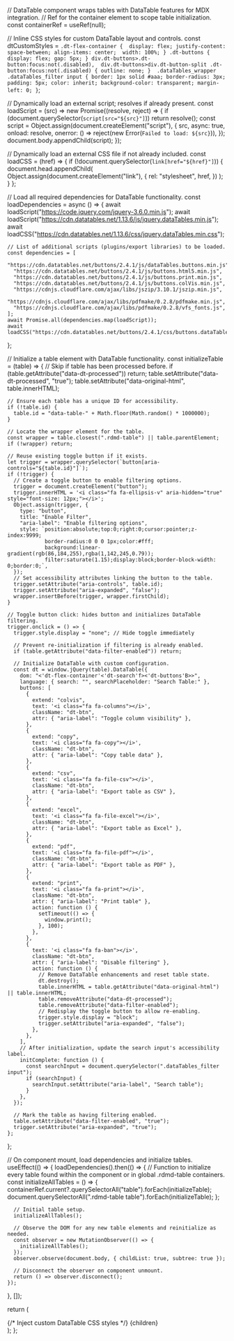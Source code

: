 // DataTable component wraps tables with DataTable features for MDX integration.
  // Ref for the container element to scope table initialization.
  const containerRef = useRef(null);

  // Inline CSS styles for custom DataTable layout and controls.
  const dtCustomStyles = `
    .dt-flex-container { 
      display: flex;
      justify-content: space-between;
      align-items: center; 
      width: 100%;
    }
    .dt-buttons {
      display: flex;
      gap: 5px;
    }
    div.dt-buttons>.dt-button:focus:not(.disabled), 
    div.dt-buttons>div.dt-button-split .dt-button:focus:not(.disabled) {
      outline: none;
    } 
    .dataTables_wrapper .dataTables_filter input {
      border: 1px solid #aaa;
      border-radius: 3px;
      padding: 5px;
      color: inherit;
      background-color: transparent;
      margin-left: 0;
    }
  `;

  // Dynamically load an external script; resolves if already present.
  const loadScript = (src) =>
    new Promise((resolve, reject) => {
      if (document.querySelector(`script[src="${src}"]`)) return resolve();
      const script = Object.assign(document.createElement("script"), {
        src,
        async: true,
        onload: resolve,
        onerror: () => reject(new Error(`Failed to load: ${src}`)),
      });
      document.body.appendChild(script);
    });

  // Dynamically load an external CSS file if not already included.
  const loadCSS = (href) => {
    if (!document.querySelector(`link[href="${href}"]`)) {
      document.head.appendChild(
        Object.assign(document.createElement("link"), {
          rel: "stylesheet",
          href,
        })
      );
    }
  };

  // Load all required dependencies for DataTable functionality.
  const loadDependencies = async () => {
    await loadScript("https://code.jquery.com/jquery-3.6.0.min.js");
    await loadScript("https://cdn.datatables.net/1.13.6/js/jquery.dataTables.min.js");
    await loadCSS("https://cdn.datatables.net/1.13.6/css/jquery.dataTables.min.css");

    // List of additional scripts (plugins/export libraries) to be loaded.
    const dependencies = [
      "https://cdn.datatables.net/buttons/2.4.1/js/dataTables.buttons.min.js",
      "https://cdn.datatables.net/buttons/2.4.1/js/buttons.html5.min.js",
      "https://cdn.datatables.net/buttons/2.4.1/js/buttons.print.min.js",
      "https://cdn.datatables.net/buttons/2.4.1/js/buttons.colVis.min.js",
      "https://cdnjs.cloudflare.com/ajax/libs/jszip/3.10.1/jszip.min.js",
      "https://cdnjs.cloudflare.com/ajax/libs/pdfmake/0.2.8/pdfmake.min.js",
      "https://cdnjs.cloudflare.com/ajax/libs/pdfmake/0.2.8/vfs_fonts.js",
    ];
    await Promise.all(dependencies.map(loadScript));
    await loadCSS("https://cdn.datatables.net/buttons/2.4.1/css/buttons.dataTables.min.css");
  }; 

  // Initialize a table element with DataTable functionality.
  const initializeTable = (table) => {
    // Skip if table has been processed before.
    if (table.getAttribute("data-dt-processed")) return;
    table.setAttribute("data-dt-processed", "true");
    table.setAttribute("data-original-html", table.innerHTML);

    // Ensure each table has a unique ID for accessibility.
    if (!table.id) {
      table.id = "data-table-" + Math.floor(Math.random() * 1000000);
    }

    // Locate the wrapper element for the table.
    const wrapper = table.closest(".rdmd-table") || table.parentElement;
    if (!wrapper) return; 

    // Reuse existing toggle button if it exists.
    let trigger = wrapper.querySelector(`button[aria-controls="${table.id}"]`);
    if (!trigger) {
      // Create a toggle button to enable filtering options.
      trigger = document.createElement("button");
      trigger.innerHTML = '<i class="fa fa-ellipsis-v" aria-hidden="true" style="font-size: 12px;"></i>';
      Object.assign(trigger, {
        type: "button",
        title: "Enable Filter",
        "aria-label": "Enable filtering options",
        style: `position:absolute;top:0;right:0;cursor:pointer;z-index:9999;
                border-radius:0 0 0 1px;color:#fff;
                background:linear-gradient(rgb(86,184,255),rgba(1,142,245,0.79));
                filter:saturate(1.15);display:block;border-block-width: 0;border:0;`,
      });
      // Set accessibility attributes linking the button to the table.
      trigger.setAttribute("aria-controls", table.id);
      trigger.setAttribute("aria-expanded", "false");
      wrapper.insertBefore(trigger, wrapper.firstChild);
    }

    // Toggle button click: hides button and initializes DataTable filtering.
    trigger.onclick = () => {
      trigger.style.display = "none"; // Hide toggle immediately

      // Prevent re-initialization if filtering is already enabled.
      if (table.getAttribute("data-filter-enabled")) return;

      // Initialize DataTable with custom configuration.
      const dt = window.jQuery(table).DataTable({
        dom: "<'dt-flex-container'<'dt-search'f><'dt-buttons'B>>",
        language: { search: "", searchPlaceholder: "Search Table:" },
        buttons: [
          {
            extend: "colvis",
            text: '<i class="fa fa-columns"></i>',
            className: "dt-btn",
            attr: { "aria-label": "Toggle column visibility" },
          },
          {
            extend: "copy",
            text: '<i class="fa fa-copy"></i>',
            className: "dt-btn",
            attr: { "aria-label": "Copy table data" },
          },
          {
            extend: "csv",
            text: '<i class="fa fa-file-csv"></i>',
            className: "dt-btn",
            attr: { "aria-label": "Export table as CSV" },
          },
          {
            extend: "excel",
            text: '<i class="fa fa-file-excel"></i>',
            className: "dt-btn",
            attr: { "aria-label": "Export table as Excel" },
          },
          {
            extend: "pdf",
            text: '<i class="fa fa-file-pdf"></i>',
            className: "dt-btn",
            attr: { "aria-label": "Export table as PDF" },
          },
          {
            extend: "print",
            text: '<i class="fa fa-print"></i>',
            className: "dt-btn",
            attr: { "aria-label": "Print table" },
            action: function () {
              setTimeout(() => {
                window.print();
              }, 100);
            },
          },
          {
            text: '<i class="fa fa-ban"></i>',
            className: "dt-btn",
            attr: { "aria-label": "Disable filtering" },
            action: function () {
              // Remove DataTable enhancements and reset table state.
              dt.destroy();
              table.innerHTML = table.getAttribute("data-original-html") || table.innerHTML;
              table.removeAttribute("data-dt-processed");
              table.removeAttribute("data-filter-enabled");
              // Redisplay the toggle button to allow re-enabling.
              trigger.style.display = "block";
              trigger.setAttribute("aria-expanded", "false");
            },
          },
        ],
        // After initialization, update the search input's accessibility label.
        initComplete: function () {
          const searchInput = document.querySelector(".dataTables_filter input");
          if (searchInput) {
            searchInput.setAttribute("aria-label", "Search table");
          }
        },
      });

      // Mark the table as having filtering enabled.
      table.setAttribute("data-filter-enabled", "true");
      trigger.setAttribute("aria-expanded", "true");
    };
  };

  // On component mount, load dependencies and initialize tables.
  useEffect(() => {
    loadDependencies().then(() => {
      // Function to initialize every table found within the component or in global .rdmd-table containers.
      const initializeAllTables = () => {
        containerRef.current?.querySelectorAll("table").forEach(initializeTable);
        document.querySelectorAll(".rdmd-table table").forEach(initializeTable);
      };

      // Initial table setup.
      initializeAllTables();

      // Observe the DOM for any new table elements and reinitialize as needed.
      const observer = new MutationObserver(() => {
        initializeAllTables();
      });
      observer.observe(document.body, { childList: true, subtree: true });

      // Disconnect the observer on component unmount.
      return () => observer.disconnect();
    });
  }, []);

  return (
    <div ref={containerRef}>
      {/* Inject custom DataTable CSS styles */}
      <style>{dtCustomStyles}</style>
      {children}
    </div>
  );
};

<DataTables />